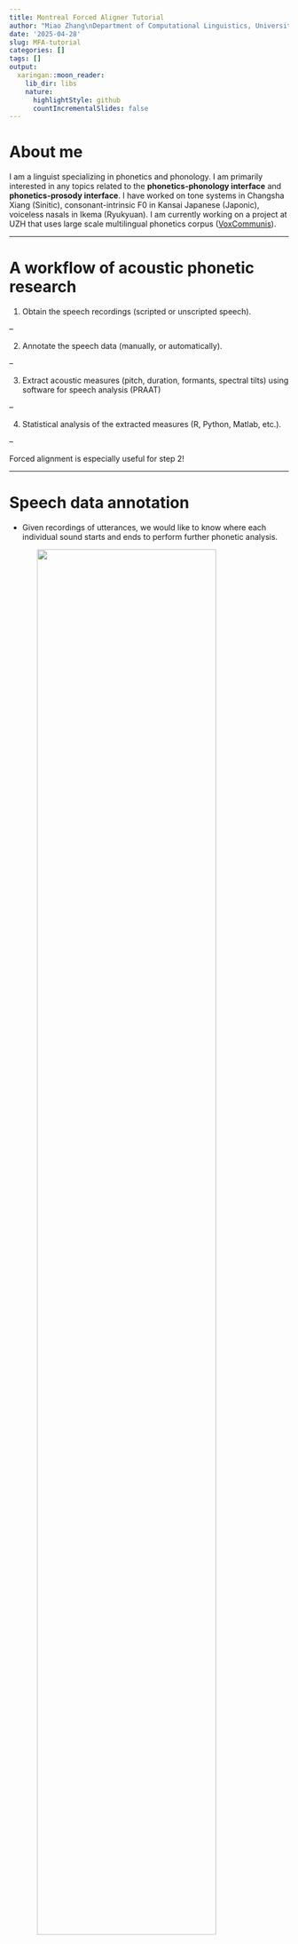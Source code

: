 ```yaml
---
title: Montreal Forced Aligner Tutorial
author: "Miao Zhang\nDepartment of Computational Linguistics, University of Zurich"
date: '2025-04-28'
slug: MFA-tutorial
categories: []
tags: []
output:
  xaringan::moon_reader:
    lib_dir: libs
    nature:
      highlightStyle: github
      countIncrementalSlides: false
---
```



# About me

I am a linguist specializing in phonetics and phonology. I am primarily interested in any topics related to the **phonetics-phonology interface** and **phonetics-prosody interface**. I have worked on tone systems in Changsha Xiang (Sinitic), consonant-intrinsic F0 in Kansai Japanese (Japonic), voiceless nasals in Ikema (Ryukyuan). I am currently working on a project at UZH that uses large scale multilingual phonetics corpus ([VoxCommunis](https://huggingface.co/datasets/pacscilab/VoxCommunis)).

---

<!---class: center--->

# A workflow of acoustic phonetic research


1. Obtain the speech recordings (scripted or unscripted speech).

--

2. Annotate the speech data (manually, or automatically).

--

3. Extract acoustic measures (pitch, duration, formants, spectral tilts) using software for speech analysis (PRAAT)

--

4. Statistical analysis of the extracted measures (R, Python, Matlab, etc.).

--

Forced alignment is especially useful for step 2!

---

# Speech data annotation

- Given recordings of utterances, we would like to know where each individual sound starts and ends to perform further phonetic analysis.

<img src="annotation.jpg" width="80%" height="auto" style="display: block; margin-left: auto; margin-right: auto;">

---

The input:

![Sound](snd_only.png)
---

The output:

![Sound](snd_aligned.png)

---

# Why forced alignment?

- Manual annotation is not scalable to large speech corpora. 
  - Hand-annotate 10 minutes of recordings can easily cost more than 1 hour of work.

- Cross-annotator consistency may not be high.

- As scientists, we would like to spend more time and energy thinking about research rather than doing repetitive 'labor work' that may not be less prone to errors than algorithms.
  - Human errors are also often less *transparent* than computational errors.

<img src="save_time.jpg" width="45%" height="auto" style="display: block; margin-left: auto; margin-right: auto;">

---

# Before we start

## Be cautious!

Forced alignment is NOT a Swiss army knife!

- Depending on the quality and amount of the training data, the alignment might not always be 'good'.

- All machine/deep learning algorithms leak.

- Be aware of all the compromises/assumptions you have to make and live with a **good enough** outcome!

---

## Be cautious

Some cases of misuses of alignment tools which may lower the quality of your outcome:

- Using a model and dictionary trained for adult speech to align child speech.

- Using a model and dictionary for an accent or dialect that the model was not trained on. 
  - e.g., Using a model trained on American English to align British English.

- Using a model and dictionary to align speech that contains too many **unknown** words to the dictionary.

---

# Some other factors that can influence the quality of the alignment

- The quality of the pronunciation dictionary.

- The quality of the recording.

- The variability in the speakers, utterances, etc.

, etc.

_Know what your model is for and what kind of data you have!_

---

# There are many forced aligners

- [FAVE-align](https://github.com/JoFrhwld/FAVE) (and a more advanced version: [new-fave](https://forced-alignment-and-vowel-extraction.github.io/new-fave/))

- [DARLA](http://darla.dartmouth.edu/)

- [MAUS](https://www.bas.uni-muenchen.de/Bas/BasMAUS.html) (the online user interface: [WebMAUS](https://clarin.phonetik.uni-muenchen.de/BASWebServices/interface/WebMAUSGeneral))

- [CMU Sphinx](https://cmusphinx.github.io/)

, etc.

---

# Why Montreal Forced Alignment (MFA)?

- MFA allows you to train your own acoustic model with your own data.

- MFA contains grapheme-to-morpheme models as well.
 - Grapheme-to-morpheme (G2P) models are models that take the orthography as the input and output the pronunciation automatically.

That said, if you speech data is covered in the alignment tools in the previous slide, you can save the time training your own model and align your data directly.

- MFA website also contains lots of pretrained acoustic and G2P models.

But we will focus on using MFA from training your own model for your own dataset.

---

# How does MFA do this?

> "The Montreal Forced Aligner by default goes through four primary stages of training. The first pass of alignment uses <span style="color:red;">**monophone models**</span>, where each phone is modelled the same regardless of phonological context. The second pass uses <span style="color:red;">**triphone models**</span>, where context on either side of a phone is taken into account for acoustic models. The third pass performs <span style="color:red;">**LDA+MLLT**</span> to learn a transform of the features that makes each phone’s features maximally different. The final pass enhances the triphone model by taking into account <span style="color:red;">**speaker differences**</span>, and calculates a transformation of the mel frequency cepstrum coefficients (MFCC) features for each speaker."

<p style="text-align: right;">---From MFA Official website.</p>

---

# Installing MFA

MFA is installed through `conda-forge`. We will need to install [Anaconda](https://www.anaconda.com/) first.

Go to the website of Anaconda and download the one suitable to your OS (Windows, macOS, linux, etc). Installing instructions can be found [here](https://www.anaconda.com/docs/getting-started/anaconda/install#windows-installation). 


![Anaconda3](Anaconda_Logo.png)

---

# Installing MFA

When Anaconda installation is successful, open your terminal (on macOS), or power shell (on Windows).

```bash
conda create -n aligner -c conda-forge montreal-forced-aligner
```

The `aligner` flowing `-n` will be the name of the environment you create for your MFA. It can be any strings: mfa, aligner3, etc.

When the installation succeeded, use the following code to activate the environment you just created.

```bash
conda activate aligner
```

Again, the strings following `activate` here should be the environment name you specified in previous installing command.

---

# What to prepare?

There are several things you need to prepare:

- Speech **recordings** (`.wav`, `.mp3`, etc.) with corresponding sentence-level **transcripts** (`.TextGrid`).

--

- A **pronunciation dictionary** (that shows how words are pronounced in terms of IPA or other transcription systems, e.g., X-SAMPA, ARPABET, etc.)

--

- An **acoustic model** (that represents how audio signals relate to linguistic units like phonemes or words).

---

# Use case 1 (the most simple case)

1. Recordings &#10004;

2. Transcripts &#10004;

3. Dictionary &#10004;

4. Acoustic model &#10004;

You have all preparations ready. Time to align!

---

## Recordings and the transcripts

Each recording should have a corresponding `.TextGrid` file that logs down the transcript of each utterances.

![File preparation](prep_files.png)

The recordings should not be too long. It is not recommended that a single recording is more than 10 minute long. 

It is recommended that each recording contains one utterance.

---

## Download from MFA database

Since MFA already contains acoustic model and dictionary for English data, we will just download them and use directly.

```bash
# Download the dictionary
mfa model download dictionary english_us_mfa

# Download the pretrained acoustic model
mfa model download acoustic english_mfa
```

---

## Format of the dictionary

The dictionary, in its simplest form, should be formatted as: 

`word w ɝ d`

on each line.

--

This format is called [CMU pronunciation dictionary](http://www.speech.cs.cmu.edu/cgi-bin/cmudict). The strings of the orthography (text-normalized) and the pronunciation of the word (phones separated by white spaces) should be tab-separated.

--

MFA dictionaries have a slightly different form that contains the probability distribution of different pronunciations of the same word.

---

## Running MFA to align

Before we actually start aligning, we need to do some sanity check first.

1. Make sure that every recording has an accompanying `.TextGrid` file.
2. Make sure that there aren't too many unknown words (<span style="color:red;">OOV words</span>, _Out-Of-Vocabulary_).

```bash
# Corpus validation
mfa validate --ignore_acoustics CORPUS_DIRECTORY english_us_mfa
```

---

## If the previous step ran successfully

You should see something like this: 

<img src="validation.png" width="80%" height="auto" style="display: block; margin-left: auto; margin-right: auto;">

---

## MFA align

OK, since it says "There were no sound files missing transcriptions," we can proceed to align.

```bash
mfa align --clean --final_clean CORPUS_DIRECTORY english_us_mfa english_mfa
          OUTPUT_DIRECTORY
```

Usually I just put the `OUTPUT_DIRECTORY` as an "output" folder in the `CORPUS_DIRECTORY`.

For example, if my `CORPUS_DIRECTORY` is `path/to/my/corpus`, then the `OUTPUT_DIRECTORY` should just be `path/to/my/corpus/output`.

---

## If the previous code ran successfully

You should now be able to see a new `output` folder in your corpus folder like this:

<img src="corpus_aligned.png" width="80%" height="auto" style="display: block; margin-left: auto; margin-right: auto;">

